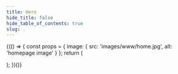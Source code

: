 ```yaml
---
title: Hero
hide_title: false
hide_table_of_contents: true
slug: .
---
```



{(() => {
const props = { image: { src: 'images/www/home.jpg', alt: 'homepage image' } };
return (

<ComponentExample storyName="componenten-hero--default">
  <Hero {...props} />
</ComponentExample>
); })()}

<Documentation />
